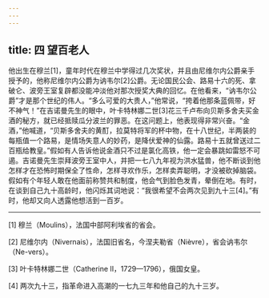 ```yaml
---
---
---
```

title: 四 望百老人
---




他出生在穆兰[1]，童年时代在穆兰中学得过几次奖状，并且由尼维尔内公爵亲手授予的，他称尼维尔内公爵为讷韦尔[2]公爵。无论国民公会、路易十六的死、拿破仑、波旁王室复辟都没能冲淡他对那次授奖大典的回忆。在他看来，“讷韦尔公爵”才是那个世纪的伟人。“多么可爱的大贵人，”他常说，“挎着他那条蓝佩带，好不神气！”在吉诺曼先生的眼中，叶卡特林娜二世[3]花三千卢布向贝斯多舍夫买金酒的秘方，就已经抵赎瓜分波兰的罪恶。在这问题上，他表现得非常兴奋。“金酒，”他喊道，“贝斯多舍夫的黄酊，拉莫特将军的杯中物，在十八世纪，半两装的每瓶值一个路易，是情场失意人的妙药，是降伏爱神的仙露。路易十五就曾送过二百瓶给教皇。”假如有人告诉他说金酒只不过是氯化高铁，他一定会暴跳如雷怒不可遏。吉诺曼先生崇拜波旁王室中人，并把一七八九年视为洪水猛兽，他不断谈到他怎样才在恐怖时期保全了性命，怎样寻欢作乐，怎样卖弄聪明，才没被砍掉脑袋。假如有个年轻人敢在他面前称赞共和制度，他会气到脸色发青，晕倒在地。有时，在谈到自己九十高龄时，他闪烁其词地说：“我很希望不会两次见到九十三[4]。”有时，他却又向人透露他想活到一百岁。



* * *



[1] 穆兰（Moulins），法国中部阿利埃省的省会。

[2] 尼维尔内（Nivernais），法国旧省名，今涅夫勒省（Nièvre），省会讷韦尔（Ne-vers）。

[3] 叶卡特林娜二世（Catherine Ⅱ，1729—1796），俄国女皇。

[4] 两次九十三，指革命进入高潮的一七九三年和他自己的九十三岁。